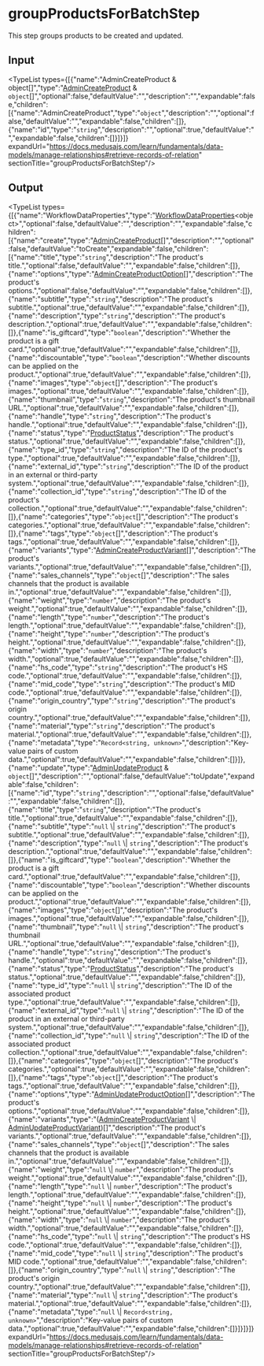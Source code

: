 
# groupProductsForBatchStep

This step groups products to be created and updated.

## Input

<TypeList types={[{"name":"AdminCreateProduct & object[]","type":"[AdminCreateProduct](../../../../types/HttpTypes/interfaces/types.HttpTypes.AdminCreateProduct/page.mdx) & `object`[]","optional":false,"defaultValue":"","description":"","expandable":false,"children":[{"name":"AdminCreateProduct","type":"`object`","description":"","optional":false,"defaultValue":"","expandable":false,"children":[]},{"name":"id","type":"`string`","description":"","optional":true,"defaultValue":"","expandable":false,"children":[]}]}]} expandUrl="https://docs.medusajs.com/learn/fundamentals/data-models/manage-relationships#retrieve-records-of-relation" sectionTitle="groupProductsForBatchStep"/>

## Output

<TypeList types={[{"name":"WorkflowDataProperties","type":"[WorkflowDataProperties](../../../../workflows/types/workflows.WorkflowDataProperties/page.mdx)&#60;object&#62;","optional":false,"defaultValue":"","description":"","expandable":false,"children":[{"name":"create","type":"[AdminCreateProduct](../../../../types/HttpTypes/interfaces/types.HttpTypes.AdminCreateProduct/page.mdx)[]","description":"","optional":false,"defaultValue":"toCreate","expandable":false,"children":[{"name":"title","type":"`string`","description":"The product's title.","optional":false,"defaultValue":"","expandable":false,"children":[]},{"name":"options","type":"[AdminCreateProductOption](../../../../types/HttpTypes/interfaces/types.HttpTypes.AdminCreateProductOption/page.mdx)[]","description":"The product's options.","optional":false,"defaultValue":"","expandable":false,"children":[]},{"name":"subtitle","type":"`string`","description":"The product's subtitle.","optional":true,"defaultValue":"","expandable":false,"children":[]},{"name":"description","type":"`string`","description":"The product's description.","optional":true,"defaultValue":"","expandable":false,"children":[]},{"name":"is_giftcard","type":"`boolean`","description":"Whether the product is a gift card.","optional":true,"defaultValue":"","expandable":false,"children":[]},{"name":"discountable","type":"`boolean`","description":"Whether discounts can be applied on the product.","optional":true,"defaultValue":"","expandable":false,"children":[]},{"name":"images","type":"`object`[]","description":"The product's images.","optional":true,"defaultValue":"","expandable":false,"children":[]},{"name":"thumbnail","type":"`string`","description":"The product's thumbnail URL.","optional":true,"defaultValue":"","expandable":false,"children":[]},{"name":"handle","type":"`string`","description":"The product's handle.","optional":true,"defaultValue":"","expandable":false,"children":[]},{"name":"status","type":"[ProductStatus](../../../../types/types/types.ProductStatus/page.mdx)","description":"The product's status.","optional":true,"defaultValue":"","expandable":false,"children":[]},{"name":"type_id","type":"`string`","description":"The ID of the product's type.","optional":true,"defaultValue":"","expandable":false,"children":[]},{"name":"external_id","type":"`string`","description":"The ID of the product in an external or third-party system.","optional":true,"defaultValue":"","expandable":false,"children":[]},{"name":"collection_id","type":"`string`","description":"The ID of the product's collection.","optional":true,"defaultValue":"","expandable":false,"children":[]},{"name":"categories","type":"`object`[]","description":"The product's categories.","optional":true,"defaultValue":"","expandable":false,"children":[]},{"name":"tags","type":"`object`[]","description":"The product's tags.","optional":true,"defaultValue":"","expandable":false,"children":[]},{"name":"variants","type":"[AdminCreateProductVariant](../../../../types/HttpTypes/interfaces/types.HttpTypes.AdminCreateProductVariant/page.mdx)[]","description":"The product's variants.","optional":true,"defaultValue":"","expandable":false,"children":[]},{"name":"sales_channels","type":"`object`[]","description":"The sales channels that the product is available in.","optional":true,"defaultValue":"","expandable":false,"children":[]},{"name":"weight","type":"`number`","description":"The product's weight.","optional":true,"defaultValue":"","expandable":false,"children":[]},{"name":"length","type":"`number`","description":"The product's length.","optional":true,"defaultValue":"","expandable":false,"children":[]},{"name":"height","type":"`number`","description":"The product's height.","optional":true,"defaultValue":"","expandable":false,"children":[]},{"name":"width","type":"`number`","description":"The product's width.","optional":true,"defaultValue":"","expandable":false,"children":[]},{"name":"hs_code","type":"`string`","description":"The product's HS code.","optional":true,"defaultValue":"","expandable":false,"children":[]},{"name":"mid_code","type":"`string`","description":"The product's MID code.","optional":true,"defaultValue":"","expandable":false,"children":[]},{"name":"origin_country","type":"`string`","description":"The product's origin country.","optional":true,"defaultValue":"","expandable":false,"children":[]},{"name":"material","type":"`string`","description":"The product's material.","optional":true,"defaultValue":"","expandable":false,"children":[]},{"name":"metadata","type":"`Record<string, unknown>`","description":"Key-value pairs of custom data.","optional":true,"defaultValue":"","expandable":false,"children":[]}]},{"name":"update","type":"[AdminUpdateProduct](../../../../types/HttpTypes/interfaces/types.HttpTypes.AdminUpdateProduct/page.mdx) & `object`[]","description":"","optional":false,"defaultValue":"toUpdate","expandable":false,"children":[{"name":"id","type":"`string`","description":"","optional":false,"defaultValue":"","expandable":false,"children":[]},{"name":"title","type":"`string`","description":"The product's title.","optional":true,"defaultValue":"","expandable":false,"children":[]},{"name":"subtitle","type":"`null` \\| `string`","description":"The product's subtitle.","optional":true,"defaultValue":"","expandable":false,"children":[]},{"name":"description","type":"`null` \\| `string`","description":"The product's description.","optional":true,"defaultValue":"","expandable":false,"children":[]},{"name":"is_giftcard","type":"`boolean`","description":"Whether the product is a gift card.","optional":true,"defaultValue":"","expandable":false,"children":[]},{"name":"discountable","type":"`boolean`","description":"Whether discounts can be applied on the product.","optional":true,"defaultValue":"","expandable":false,"children":[]},{"name":"images","type":"`object`[]","description":"The product's images.","optional":true,"defaultValue":"","expandable":false,"children":[]},{"name":"thumbnail","type":"`null` \\| `string`","description":"The product's thumbnail URL.","optional":true,"defaultValue":"","expandable":false,"children":[]},{"name":"handle","type":"`string`","description":"The product's handle.","optional":true,"defaultValue":"","expandable":false,"children":[]},{"name":"status","type":"[ProductStatus](../../../../types/types/types.ProductStatus/page.mdx)","description":"The product's status.","optional":true,"defaultValue":"","expandable":false,"children":[]},{"name":"type_id","type":"`null` \\| `string`","description":"The ID of the associated product type.","optional":true,"defaultValue":"","expandable":false,"children":[]},{"name":"external_id","type":"`null` \\| `string`","description":"The ID of the product in an external or third-party system.","optional":true,"defaultValue":"","expandable":false,"children":[]},{"name":"collection_id","type":"`null` \\| `string`","description":"The ID of the associated product collection.","optional":true,"defaultValue":"","expandable":false,"children":[]},{"name":"categories","type":"`object`[]","description":"The product's categories.","optional":true,"defaultValue":"","expandable":false,"children":[]},{"name":"tags","type":"`object`[]","description":"The product's tags.","optional":true,"defaultValue":"","expandable":false,"children":[]},{"name":"options","type":"[AdminUpdateProductOption](../../../../types/HttpTypes/interfaces/types.HttpTypes.AdminUpdateProductOption/page.mdx)[]","description":"The product's options.","optional":true,"defaultValue":"","expandable":false,"children":[]},{"name":"variants","type":"([AdminCreateProductVariant](../../../../types/HttpTypes/interfaces/types.HttpTypes.AdminCreateProductVariant/page.mdx) \\| [AdminUpdateProductVariant](../../../../types/HttpTypes/interfaces/types.HttpTypes.AdminUpdateProductVariant/page.mdx))[]","description":"The product's variants.","optional":true,"defaultValue":"","expandable":false,"children":[]},{"name":"sales_channels","type":"`object`[]","description":"The sales channels that the product is available in.","optional":true,"defaultValue":"","expandable":false,"children":[]},{"name":"weight","type":"`null` \\| `number`","description":"The product's weight.","optional":true,"defaultValue":"","expandable":false,"children":[]},{"name":"length","type":"`null` \\| `number`","description":"The product's length.","optional":true,"defaultValue":"","expandable":false,"children":[]},{"name":"height","type":"`null` \\| `number`","description":"The product's height.","optional":true,"defaultValue":"","expandable":false,"children":[]},{"name":"width","type":"`null` \\| `number`","description":"The product's width.","optional":true,"defaultValue":"","expandable":false,"children":[]},{"name":"hs_code","type":"`null` \\| `string`","description":"The product's HS code.","optional":true,"defaultValue":"","expandable":false,"children":[]},{"name":"mid_code","type":"`null` \\| `string`","description":"The product's MID code.","optional":true,"defaultValue":"","expandable":false,"children":[]},{"name":"origin_country","type":"`null` \\| `string`","description":"The product's origin country.","optional":true,"defaultValue":"","expandable":false,"children":[]},{"name":"material","type":"`null` \\| `string`","description":"The product's material.","optional":true,"defaultValue":"","expandable":false,"children":[]},{"name":"metadata","type":"`null` \\| `Record<string, unknown>`","description":"Key-value pairs of custom data.","optional":true,"defaultValue":"","expandable":false,"children":[]}]}]}]} expandUrl="https://docs.medusajs.com/learn/fundamentals/data-models/manage-relationships#retrieve-records-of-relation" sectionTitle="groupProductsForBatchStep"/>
